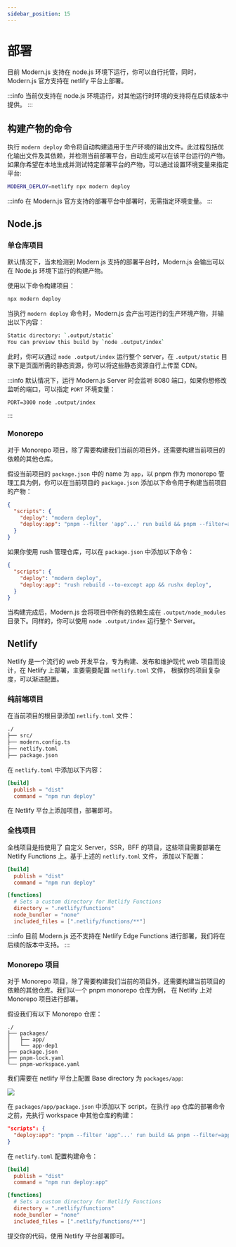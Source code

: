 ```yaml
---
sidebar_position: 15
---
```


# 部署

目前 Modern.js 支持在 node.js 环境下运行，你可以自行托管，同时，Modern.js 官方支持在 netlify 平台上部署。

:::info
当前仅支持在 node.js 环境运行，对其他运行时环境的支持将在后续版本中提供。
:::


## 构建产物的命令

执行 `modern deploy` 命令将自动构建适用于生产环境的输出文件。此过程包括优化输出文件及其依赖，并检测当前部署平台，自动生成可以在该平台运行的产物。
如果你希望在本地生成并测试特定部署平台的产物，可以通过设置环境变量来指定平台:

```bash
MODERN_DEPLOY=netlify npx modern deploy
```

:::info
在 Modern.js 官方支持的部署平台中部署时，无需指定环境变量。
:::


## Node.js

### 单仓库项目

默认情况下，当未检测到 Modern.js 支持的部署平台时，Modern.js 会输出可以在 Node.js 环境下运行的构建产物。

使用以下命令构建项目：
```bash
npx modern deploy
```

当执行 `modern deploy` 命令时，Modern.js 会产出可运行的生产环境产物，并输出以下内容：

```bash
Static directory: `.output/static`
You can preview this build by `node .output/index`
```

此时，你可以通过 `node .output/index` 运行整个 server，在 `.output/static` 目录下是页面所需的静态资源，你可以将这些静态资源自行上传至 CDN。

:::info
默认情况下，运行 Modern.js Server 时会监听 8080 端口，如果你想修改监听的端口，可以指定 `PORT` 环境变量：
```
PORT=3000 node .output/index
```
:::


### Monorepo

对于 Monorepo 项目，除了需要构建我们当前的项目外，还需要构建当前项目的依赖的其他仓库。

假设当前项目的 `package.json` 中的 name 为 `app`，以 pnpm 作为 monorepo 管理工具为例，你可以在当前项目的 `package.json` 添加以下命令用于构建当前项目的产物：

```json title="app/package.json"
{
  "scripts": {
    "deploy": "modern deploy",
    "deploy:app": "pnpm --filter 'app^...' run build && pnpm --filter=app run deploy",
  }
}
```

如果你使用 rush 管理仓库，可以在 `package.json` 中添加以下命令：

```json
{
  "scripts": {
    "deploy": "modern deploy",
    "deploy:app": "rush rebuild --to-except app && rushx deploy",
  }
}
```

当构建完成后，Modern.js 会将项目中所有的依赖生成在 `.output/node_modules` 目录下。同样的，你可以使用 `node .output/index` 运行整个 Server。

## Netlify

Netlify 是一个流行的 web 开发平台，专为构建、发布和维护现代 web 项目而设计，在 Netlify 上部署，主要需要配置 `netlify.toml` 文件，
根据你的项目复杂度，可以渐进配置。

### 纯前端项目

在当前项目的根目录添加 `netlify.toml` 文件：

```bash
./
├── src/
├── modern.config.ts
├── netlify.toml
├── package.json
```

在 `netlify.toml` 中添加以下内容：
```toml
[build]
  publish = "dist"
  command = "npm run deploy"
```

在 Netlify 平台上添加项目，部署即可。

### 全栈项目

全栈项目是指使用了 自定义 Server，SSR，BFF 的项目，这些项目需要部署在 Netlify Functions 上。基于上述的 `netlify.toml` 文件，
添加以下配置：

```toml title="netlify.toml"
[build]
  publish = "dist"
  command = "npm run deploy"

[functions]
  # Sets a custom directory for Netlify Functions
  directory = ".netlify/functions"
  node_bundler = "none"
  included_files = [".netlify/functions/**"]

```

:::info
目前 Modern.js 还不支持在 Netlify Edge Functions 进行部署，我们将在后续的版本中支持。
:::


### Monorepo 项目

对于 Monorepo 项目，除了需要构建我们当前的项目外，还需要构建当前项目的依赖的其他仓库。我们以一个 pnpm monorepo 仓库为例，
在 Netlify 上对 Monorepo 项目进行部署。

假设我们有以下 Monorepo 仓库：

```
./
├── packages/
│   ├── app/
│   └── app-dep1
├── package.json
├── pnpm-lock.yaml
└── pnpm-workspace.yaml
```

我们需要在 netlify 平台上配置 Base directory 为 `packages/app`:

<img src="https://sf16-sg.tiktokcdn.com/obj/eden-sg/lmeh7nuptpfnuhd/netlify-base-dir.png" />

在 `packages/app/package.json` 中添加以下 script，在执行 `app` 仓库的部署命令之前，先执行 workspace 中其他仓库的构建：

```json
"scripts": {
  "deploy:app": "pnpm --filter 'app^...' run build && pnpm --filter=app run deploy",
}
```

在 `netlify.toml` 配置构建命令：

```toml
[build]
  publish = "dist"
  command = "npm run deploy:app"

[functions]
  # Sets a custom directory for Netlify Functions
  directory = ".netlify/functions"
  node_bundler = "none"
  included_files = [".netlify/functions/**"]
```

提交你的代码，使用 Netlify 平台部署即可。







